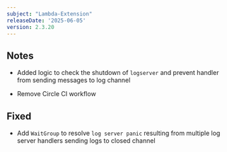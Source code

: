 ```yaml
---
subject: "Lambda-Extension"
releaseDate: '2025-06-05'
version: 2.3.20
---
```


## Notes

* Added logic to check the shutdown of `logserver` and prevent handler from sending messages to log channel

* Remove Circle CI workflow

## Fixed

* Add `WaitGroup` to resolve `log server panic` resulting from multiple log server handlers sending logs to closed channel